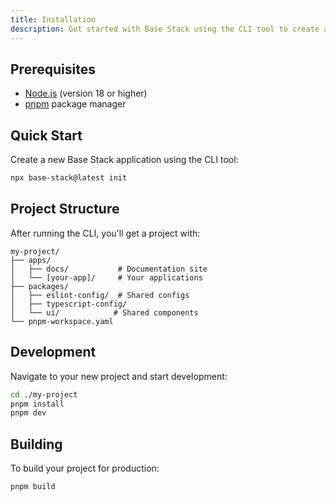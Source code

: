 ```yaml
---
title: Installation
description: Get started with Base Stack using the CLI tool to create a new project
---
```


## Prerequisites

- [Node.js](https://nodejs.org/) (version 18 or higher)
- [pnpm](https://pnpm.io/) package manager

## Quick Start

Create a new Base Stack application using the CLI tool:

```bash
npx base-stack@latest init
```

## Project Structure

After running the CLI, you'll get a project with:

```text
my-project/
├── apps/
│   ├── docs/           # Documentation site
│   └── [your-app]/     # Your applications
├── packages/
│   ├── eslint-config/  # Shared configs
│   ├── typescript-config/
│   └── ui/            # Shared components
└── pnpm-workspace.yaml
```

## Development

Navigate to your new project and start development:

```bash
cd ./my-project
pnpm install
pnpm dev
```

## Building

To build your project for production:

```bash
pnpm build
```
